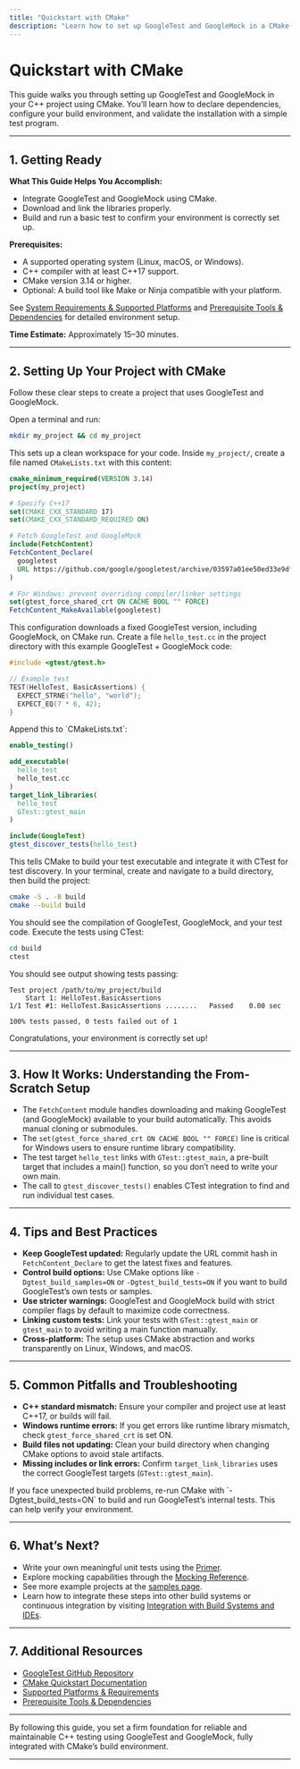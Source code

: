 ```yaml
---
title: "Quickstart with CMake"
description: "Learn how to set up GoogleTest and GoogleMock in a CMake-based C++ project. This guide walks you through dependency setup, build configuration, and validating your installation with a basic test file."
---
```


# Quickstart with CMake

This guide walks you through setting up GoogleTest and GoogleMock in your C++ project using CMake. You’ll learn how to declare dependencies, configure your build environment, and validate the installation with a simple test program.

---

## 1. Getting Ready

**What This Guide Helps You Accomplish:**

- Integrate GoogleTest and GoogleMock using CMake.
- Download and link the libraries properly.
- Build and run a basic test to confirm your environment is correctly set up.

**Prerequisites:**

- A supported operating system (Linux, macOS, or Windows).
- C++ compiler with at least C++17 support.
- CMake version 3.14 or higher.
- Optional: A build tool like Make or Ninja compatible with your platform.

See [System Requirements & Supported Platforms](../../getting-started/setup-foundations/system-requirements) and [Prerequisite Tools & Dependencies](../../getting-started/setup-foundations/prerequisites) for detailed environment setup.

**Time Estimate:** Approximately 15–30 minutes.

---

## 2. Setting Up Your Project with CMake

Follow these clear steps to create a project that uses GoogleTest and GoogleMock.

<Steps>
<Step title="Create Your Project Directory">
Open a terminal and run:

```bash
mkdir my_project && cd my_project
```
This sets up a clean workspace for your code.
</Step>
<Step title="Create the `CMakeLists.txt` File">
Inside `my_project/`, create a file named `CMakeLists.txt` with this content:

```cmake
cmake_minimum_required(VERSION 3.14)
project(my_project)

# Specify C++17
set(CMAKE_CXX_STANDARD 17)
set(CMAKE_CXX_STANDARD_REQUIRED ON)

# Fetch GoogleTest and GoogleMock
include(FetchContent)
FetchContent_Declare(
  googletest
  URL https://github.com/google/googletest/archive/03597a01ee50ed33e9dfd640b249b4be3799d395.zip
)

# For Windows: prevent overriding compiler/linker settings
set(gtest_force_shared_crt ON CACHE BOOL "" FORCE)
FetchContent_MakeAvailable(googletest)
```

This configuration downloads a fixed GoogleTest version, including GoogleMock, on CMake run.
</Step>
<Step title="Add Your Test Code">
Create a file `hello_test.cc` in the project directory with this example GoogleTest + GoogleMock code:

```cpp
#include <gtest/gtest.h>

// Example test
TEST(HelloTest, BasicAssertions) {
  EXPECT_STRNE("hello", "world");
  EXPECT_EQ(7 * 6, 42);
}
```
</Step>
<Step title="Update `CMakeLists.txt` to Build the Test">
Append this to `CMakeLists.txt`:

```cmake
enable_testing()

add_executable(
  hello_test
  hello_test.cc
)
target_link_libraries(
  hello_test
  GTest::gtest_main
)

include(GoogleTest)
gtest_discover_tests(hello_test)
```

This tells CMake to build your test executable and integrate it with CTest for test discovery.
</Step>
<Step title="Build Your Project">
In your terminal, create and navigate to a build directory, then build the project:

```bash
cmake -S . -B build
cmake --build build
```

You should see the compilation of GoogleTest, GoogleMock, and your test code.
</Step>
<Step title="Run Your Tests">
Execute the tests using CTest:

```bash
cd build
ctest
```

You should see output showing tests passing:

```
Test project /path/to/my_project/build
    Start 1: HelloTest.BasicAssertions
1/1 Test #1: HelloTest.BasicAssertions ........   Passed    0.00 sec

100% tests passed, 0 tests failed out of 1
```
Congratulations, your environment is correctly set up!
</Step>
</Steps>

---

## 3. How It Works: Understanding the From-Scratch Setup

- The `FetchContent` module handles downloading and making GoogleTest (and GoogleMock) available to your build automatically. This avoids manual cloning or submodules.
- The `set(gtest_force_shared_crt ON CACHE BOOL "" FORCE)` line is critical for Windows users to ensure runtime library compatibility.
- The test target `hello_test` links with `GTest::gtest_main`, a pre-built target that includes a main() function, so you don’t need to write your own main.
- The call to `gtest_discover_tests()` enables CTest integration to find and run individual test cases.

---

## 4. Tips and Best Practices

- **Keep GoogleTest updated:** Regularly update the URL commit hash in `FetchContent_Declare` to get the latest fixes and features.
- **Control build options:** Use CMake options like `-Dgtest_build_samples=ON` or `-Dgtest_build_tests=ON` if you want to build GoogleTest’s own tests or samples.
- **Use stricter warnings:** GoogleTest and GoogleMock build with strict compiler flags by default to maximize code correctness.
- **Linking custom tests:** Link your tests with `GTest::gtest_main` or `gtest_main` to avoid writing a main function manually.
- **Cross-platform:** The setup uses CMake abstraction and works transparently on Linux, Windows, and macOS.

---

## 5. Common Pitfalls and Troubleshooting

- **C++ standard mismatch:** Ensure your compiler and project use at least C++17, or builds will fail.
- **Windows runtime errors:** If you get errors like runtime library mismatch, check `gtest_force_shared_crt` is set ON.
- **Build files not updating:** Clean your build directory when changing CMake options to avoid stale artifacts.
- **Missing includes or link errors:** Confirm `target_link_libraries` uses the correct GoogleTest targets (`GTest::gtest_main`).

<Tip>
If you face unexpected build problems, re-run CMake with `-Dgtest_build_tests=ON` to build and run GoogleTest’s internal tests. This can help verify your environment.
</Tip>

---

## 6. What’s Next?

- Write your own meaningful unit tests using the [Primer](../../guides/writing-and-running-tests/basic-unit-tests).
- Explore mocking capabilities through the [Mocking Reference](../../api-reference/core-apis/mocking).
- See more example projects at the [samples page](../../samples).
- Learn how to integrate these steps into other build systems or continuous integration by visiting [Integration with Build Systems and IDEs](../../guides/integration-and-troubleshooting/build-system-integration).

---

## 7. Additional Resources

- [GoogleTest GitHub Repository](https://github.com/google/googletest)
- [CMake Quickstart Documentation](https://cmake.org/cmake/help/latest/manual/cmake-tutorial/index.html)
- [Supported Platforms & Requirements](../../getting-started/setup-foundations/system-requirements)
- [Prerequisite Tools & Dependencies](../../getting-started/setup-foundations/prerequisites)

---

By following this guide, you set a firm foundation for reliable and maintainable C++ testing using GoogleTest and GoogleMock, fully integrated with CMake’s build environment.


---